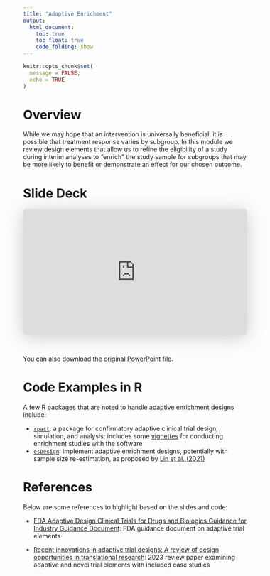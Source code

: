 ```yaml
---
title: "Adaptive Enrichment"
output:
  html_document: 
    toc: true
    toc_float: true
    code_folding: show
---
```


```r
knitr::opts_chunk$set(
  message = FALSE,
  echo = TRUE
)
```


# Overview

While we may hope that an intervention is universally beneficial, it is possible that treatment response varies by subgroup. In this module we review design elements that allow us to refine the eligibility of a study during interim analyses to "enrich" the study sample for subgroups that may be more likely to benefit or demonstrate an effect for our chosen outcome.


# Slide Deck

<iframe class="speakerdeck-iframe" style="border: 0px; background: rgba(0, 0, 0, 0.1) padding-box; margin: 0px; padding: 0px; border-radius: 6px; box-shadow: rgba(0, 0, 0, 0.2) 0px 5px 40px; width: 100%; height: auto; aspect-ratio: 560 / 315;" frameborder="0" src="https://speakerdeck.com/player/05192db116a04b7e9e9d9c757a17066a" title="Adaptive Enrichment Designs" allowfullscreen="true" data-ratio="1.7777777777777777"></iframe>

&nbsp;

You can also download the [original PowerPoint file](./files/Slides/5_adaptive_enrichment.pptx).


# Code Examples in R

A few R packages that are noted to handle adaptive enrichment designs include:

* [`rpact`](https://www.rpact.org/): a package for confirmatory adaptive clinical trial design, simulation, and analysis; includes some [vignettes](https://www.rpact.org/vignettes/planning/rpact_enrichment_designs_simulation_rates/) for conducting enrichment studies with the software
* [`esDesign`](https://cran.r-project.org/web/packages/esDesign/index.html): implement adaptive enrichment designs, potentially with sample size re-estimation, as proposed by [Lin et al. (2021)](https://doi.org/10.1016%2Fj.cct.2020.106216)


# References

Below are some references to highlight based on the slides and code:

* [FDA Adaptive Design Clinical Trials for Drugs and Biologics Guidance for Industry Guidance Document](https://www.fda.gov/regulatory-information/search-fda-guidance-documents/adaptive-design-clinical-trials-drugs-and-biologics-guidance-industry): FDA guidance document on adaptive trial elements

* [Recent innovations in adaptive trial designs: A review of design opportunities in translational research](https://www.cambridge.org/core/journals/journal-of-clinical-and-translational-science/article/recent-innovations-in-adaptive-trial-designs-a-review-of-design-opportunities-in-translational-research/614EAFEA5E89CA035E82E152AF660E5D?utm_campaign=shareaholic&utm_medium=copy_link&utm_source=bookmark): 2023 review paper examining adaptive and novel trial elements with included case studies
